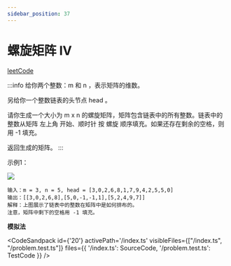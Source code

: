 ```yaml
---
sidebar_position: 37
---
```


# 螺旋矩阵 IV



[leetCode](https://leetcode.cn/problems/spiral-matrix-iv/description/)

:::info
给你两个整数：m 和 n ，表示矩阵的维数。

另给你一个整数链表的头节点 head 。

请你生成一个大小为 m x n 的螺旋矩阵，矩阵包含链表中的所有整数。链表中的整数从矩阵 左上角 开始、顺时针 按 螺旋 顺序填充。如果还存在剩余的空格，则用 -1 填充。

返回生成的矩阵。
:::

示例1：

![](https://assets.leetcode.com/uploads/2022/05/09/ex1new.jpg)

```
输入：m = 3, n = 5, head = [3,0,2,6,8,1,7,9,4,2,5,5,0]
输出：[[3,0,2,6,8],[5,0,-1,-1,1],[5,2,4,9,7]]
解释：上图展示了链表中的整数在矩阵中是如何排布的。
注意，矩阵中剩下的空格用 -1 填充。
```

**模拟法**



<CodeSandpack
  id={'20'}
  activePath='/index.ts'
  visibleFiles={["/index.ts", "/problem.test.ts"]}
  files={{
    '/index.ts': SourceCode,
    '/problem.test.ts': TestCode
  }}
/>
